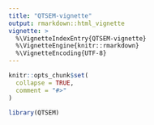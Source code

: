 ```yaml
---
title: "QTSEM-vignette"
output: rmarkdown::html_vignette
vignette: >
  %\VignetteIndexEntry{QTSEM-vignette}
  %\VignetteEngine{knitr::rmarkdown}
  %\VignetteEncoding{UTF-8}
---
```


```r
knitr::opts_chunk$set(
  collapse = TRUE,
  comment = "#>"
)
```

```r
library(QTSEM)
```
